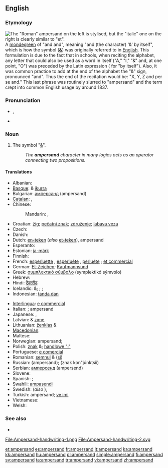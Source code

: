 ==English==

===Etymology===
[[Image:Ampersand.svg|thumb|right|The "Roman" ampersand on the left is stylised, but the "italic" one on the right is clearly similar to "et".]]
A [[mondegreen]] of "and {{term|per se|lang=la}} and", meaning "and (the character) '&' by itself", which is how the symbol ('''[[&]]''') was originally referred to in [[English]]. This formulation is due to the fact that in schools, when reciting the alphabet, any letter that could also be used as a word in itself ("A," "I," "&" and, at one point, "O") was preceded by the Latin expression {{term|per se|lang=la}} ({{etyl|la}} for "by itself"). Also, it was common practice to add at the end of the alphabet the "&" sign, pronounced "and". Thus the end of the recitation would be: "X, Y, Z and per se and." This last phrase was routinely slurred to "ampersand" and the term crept into common English usage by around 1837.

===Pronunciation===
* {{a|UK}} {{IPA|/ˈæm.pə(ɹ).sænd/|/ˈæmp.ə(ɹ)ˌzænd/}}, {{SAMPA|/'{m.p@(r\).s{nd/|/"{m.p@(r\)%z{nd/}}
* {{audio|en-us-ampersand.ogg|Audio (US)}}

===Noun===
{{en-noun}}

# The symbol "[[&]]".
#: ''The '''ampersand''' character in many logics acts as an operator connecting two propositions.''

====Translations====
{{trans-top|the symbol &}}
* Albanian: {{t-|sq|simbol|xs=Albanian}}
* [[Basque]]: & [[ikurra]]
* Bulgarian: [[амперсанд]] (ampersand) {{m}}
* [[Catalan]]: {{t-|ca|i comercial|f}}, {{t-|ca|et|m}}
* Chinese:
*: Mandarin: {{t-|cmn|和號|sc=Hani}}, {{t-|cmn|和号|tr=& hào|sc=Hani}}
* Croatian: [[žig]]; [[pečatni znak]]; [[združenje]]; [[labava veza]]
* Czech: {{t-|cs|ampersand}}
* Danish: {{t|da|og-tegn}}
* Dutch: [[en-teken]] (''also'' [[et-teken]]), ampersand
* Esperanto: {{t|eo|kaj-signo|xs=Esperanto}}
* Estonian: [[ja-märk]]
* Finnish: {{t|fi|et-merkki}}
* French: [[esperluette]] {{f}}, [[esperluète]] {{f}}, [[perluète]] {{f}} ; [[et commercial]] {{m}}
* German: [[Et-Zeichen]]; [[Kaufmannsund]] {{n}}
* Greek: [[συμπλεκτικό σύμβολο]] (symplektikó sýmvolo) {{n}}
* Hebrew: {{t-|he|א‏מפ‏רסנד|m|alt=אָ‏מְפֵּ‏רְסָ‏נְד|tr=ámpersand}}
* Hindi: [[ऐंपरसैंड]]
* Icelandic: {{t|is|táknið}} &; {{t|is|og-lykkja}}; {{t|is|tengilykkja}}; {{t|is|hlíðskipulykkja}}
* Indonesian: [[tanda dan]]
{{trans-mid}}
* [[Interlingua]]: [[e commercial]]
* Italian: {{t|it|e commerciale|f}}; ampersand
* Japanese: {{t|ja|アンパサンド|tr=ampasando}}, {{t|ja|アンド|tr=ando}}
* Latvian: & [[zīme]]
* Lithuanian: [[ženklas]] &
* [[Macedonian]]: {{t|mk|амперсанд|m|tr=ámpersand}}
* Maltese: {{t|mt|u kummerċjali|xs=Maltese}}
* Norwegian: ampersand; {{t|no|kringle}}
* Polish: [[znak]] &; [[handlowe "i"]]
* Portuguese: [[e comercial]] {{m}}
* Romanian: [[semnul]] & ([[și]])
* Russian: {{t|ru|амперсанд|m}} (ampersánd); {{t|ru|знак конъюнкции|m}} (znak kon"júnktsii)
* Serbian: [[амперсенд]] (ampersend)
* Slovene: {{t+|sl|vezaj}}
* Spanish: {{t-|es|y comercial|m}}; {{t+|es|et|f}}
* Swahili: [[ampasendi]]
* Swedish: {{t|sv|och-tecken|n}} (''also'' {{t+|sv|et-tecken|n}}),  {{t+|sv|ampersand|c}}
* Turkish: ampersand; [[ve imi]]
* Vietnamese: {{t+|vi|ký hiệu|xs=Vietnamese}}
* Welsh: {{t-|cy|ampersand|xs=Welsh}}
{{trans-bottom}}

===See also===
* {{pedia}}
<gallery caption="Handwritten styles" perrow=2>
File:Ampersand-handwriting-1.png
File:Ampersand-handwriting-2.svg
</gallery>
{{typography marks}}

[[et:ampersand]]
[[es:ampersand]]
[[fr:ampersand]]
[[it:ampersand]]
[[ka:ampersand]]
[[kk:ampersand]]
[[hu:ampersand]]
[[pl:ampersand]]
[[simple:ampersand]]
[[fi:ampersand]]
[[sv:ampersand]]
[[ta:ampersand]]
[[tr:ampersand]]
[[vi:ampersand]]
[[zh:ampersand]]